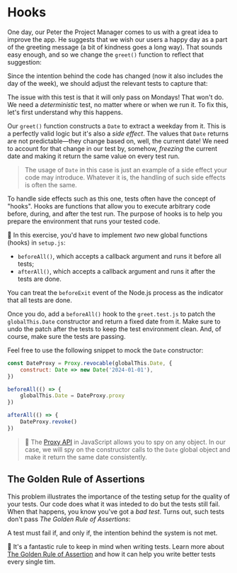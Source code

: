 # Hooks

One day, our Peter the Project Manager comes to us with a great idea to improve the app. He suggests that we wish our users a happy day as a part of the greeting message (a bit of kindness goes a long way). That sounds easy enough, and so we change the `greet()` function to reflect that suggestion:

<CodeFile file="greet.ts" range="1-5" highlight="4" />

Since the intention behind the code has changed (now it also includes the day of the week), we should adjust the relevant tests to capture that:

<CodeFile file="greet.test.ts" range="26-28" highlight="27" />

The issue with this test is that it will only pass on Mondays! That won't do. We need a _deterministic_ test, no matter where or when we run it. To fix this, let's first understand why this happens.

Our `greet()` function constructs a `Date` to extract a weekday from it. This is a perfectly valid logic but it's also a _side effect_. The values that `Date` returns are not predictable—they change based on, well, the current date! We need to account for that change in our test by, somehow, _freezing_ the current date and making it return the same value on every test run.

> The usage of `Date` in this case is just an example of a side effect your code may introduce. Whatever it is, the handling of such side effects is often the same.

To handle side effects such as this one, tests often have the concept of "hooks". Hooks are functions that allow you to execute arbitrary code before, during, and after the test run. The purpose of hooks is to help you prepare the environment that runs your tested code.

🐨 In this exercise, you'd have to implement _two_ new global functions (hooks) in `setup.js`:

- `beforeAll()`, which accepts a callback argument and runs it before all tests;
- `afterAll()`, which accepts a callback argument and runs it after the tests are done.

<callout-info>You can treat the `beforeExit` event of the Node.js process as the indicator that all tests are done.</callout-info>

Once you do, add a `beforeAll()` hook to the `greet.test.js` to patch the `globalThis.Date` constructor and return a fixed date from it. Make sure to undo the patch after the tests to keep the test environment clean. And, of course, make sure the tests are passing.

Feel free to use the following snippet to mock the `Date` constructor:

```js nocopy
const DateProxy = Proxy.revocable(globalThis.Date, {
	construct: Date => new Date('2024-01-01'),
})

beforeAll(() => {
	globalThis.Date = DateProxy.proxy
})

afterAll(() => {
	DateProxy.revoke()
})
```

> 📜 The [Proxy API](https://developer.mozilla.org/en-US/docs/Web/JavaScript/Reference/Global_Objects/Proxy) in JavaScript allows you to spy on any object. In our case, we will spy on the constructor calls to the `Date` global object and make it return the same date consistently.

## The Golden Rule of Assertions

This problem illustrates the importance of the testing setup for the quality of your tests. Our code does what it was inteded to do but the tests still fail. When that happens, you know you've got a _bad test_. Turns out, such tests don't pass _The Golden Rule of Assertions_:

<callout-success class="important">A test must fail if, and only if, the intention behind the system is not met.</callout-success>

🦉 It's a fantastic rule to keep in mind when writing tests. Learn more about [The Golden Rule of Assertion](https://www.epicweb.dev/the-golden-rule-of-assertions) and how it can help you write better tests every single tim.
